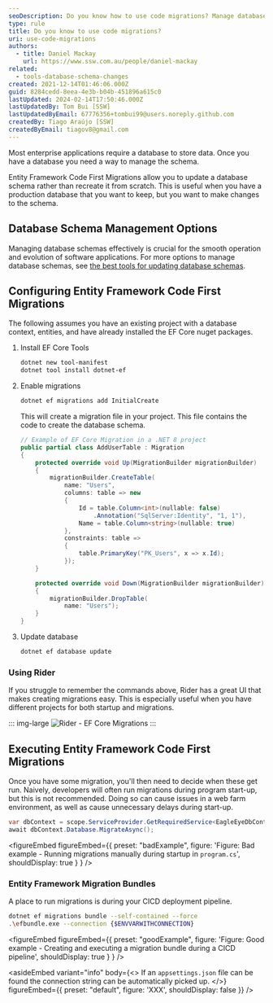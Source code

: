 ```yaml
---
seoDescription: Do you know how to use code migrations? Manage database schemas effectively with Entity Framework Code First Migrations. Update a production database schema without recreating it from scratch.
type: rule
title: Do you know to use code migrations?
uri: use-code-migrations
authors:
  - title: Daniel Mackay
    url: https://www.ssw.com.au/people/daniel-mackay
related:
  - tools-database-schema-changes
created: 2021-12-14T01:46:06.000Z
guid: 8284cedd-8eea-4e3b-b04b-451896a615c0
lastUpdated: 2024-02-14T17:50:46.000Z
lastUpdatedBy: Tom Bui [SSW]
lastUpdatedByEmail: 67776356+tombui99@users.noreply.github.com
createdBy: Tiago Araújo [SSW]
createdByEmail: tiagov8@gmail.com
---
```


Most enterprise applications require a database to store data. Once you have a database you need a way to manage the schema.

Entity Framework Code First Migrations allow you to update a database schema rather than recreate it from scratch. This is useful when you have a production database that you want to keep, but you want to make changes to the schema.
## Database Schema Management Options

Managing database schemas effectively is crucial for the smooth operation and evolution of software applications. For more options to manage database schemas, see [the best tools for updating database schemas](/tools-database-schema-changes/).

## Configuring Entity Framework Code First Migrations

The following assumes you have an existing project with a database context, entities, and have already installed the EF Core nuget packages.

1. Install EF Core Tools

   ```bash
   dotnet new tool-manifest
   dotnet tool install dotnet-ef
   ```

2. Enable migrations

   ```bash
   dotnet ef migrations add InitialCreate
   ```

   This will create a migration file in your project. This file contains the code to create the database schema.

   ```cs
   // Example of EF Core Migration in a .NET 8 project
   public partial class AddUserTable : Migration
   {
       protected override void Up(MigrationBuilder migrationBuilder)
       {
           migrationBuilder.CreateTable(
               name: "Users",
               columns: table => new
               {
                   Id = table.Column<int>(nullable: false)
                       .Annotation("SqlServer:Identity", "1, 1"),
                   Name = table.Column<string>(nullable: true)
               },
               constraints: table =>
               {
                   table.PrimaryKey("PK_Users", x => x.Id);
               });
       }

       protected override void Down(MigrationBuilder migrationBuilder)
       {
           migrationBuilder.DropTable(
               name: "Users");
       }
   }

   ```

3. Update database

   ```bash
   dotnet ef database update
   ```

### Using Rider

If you struggle to remember the commands above, Rider has a great UI that makes creating migrations easy. This is especially useful when you have different projects for both startup and migrations.

::: img-large
![Rider - EF Core Migrations](/uploads/rules/use-code-migrations/rider-ef-core.png)
:::

## Executing Entity Framework Code First Migrations

Once you have some migration, you'll then need to decide when these get run. Naively, developers will often run migrations during program start-up, but this is not recommended. Doing so can cause issues in a web farm environment, as well as cause unnecessary delays during start-up.

```csharp
var dbContext = scope.ServiceProvider.GetRequiredService<EagleEyeDbContext>();
await dbContext.Database.MigrateAsync();
```

<figureEmbed figureEmbed={{
  preset: "badExample",
  figure: 'Figure: Bad example - Running migrations manually during startup in `program.cs`',
  shouldDisplay: true
} } />


### Entity Framework Migration Bundles

A place to run migrations is during your CICD deployment pipeline.

```bash
dotnet ef migrations bundle --self-contained --force
.\efbundle.exe --connection {$ENVVARWITHCONNECTION}
```

<figureEmbed figureEmbed={{
  preset: "goodExample",
  figure: 'Figure: Good example - Creating and executing a migration bundle during a CICD pipeline',
  shouldDisplay: true
} } />


<asideEmbed
  variant="info"
  body={<>
    If an `appsettings.json` file can be found the connection string can be automatically picked up.
  </>}
  figureEmbed={{
    preset: "default",
    figure: 'XXX',
    shouldDisplay: false
  }}
/>
